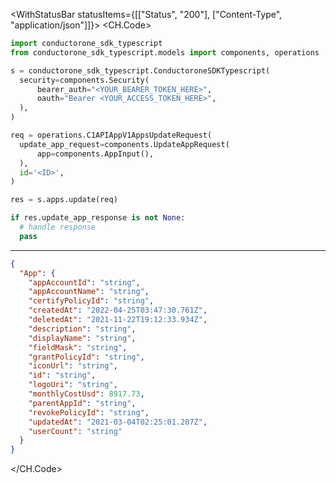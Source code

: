 

<WithStatusBar statusItems={[["Status", "200"], ["Content-Type", "application/json"]]}>
  <CH.Code>
  ```python Update.py
  import conductorone_sdk_typescript
from conductorone_sdk_typescript.models import components, operations

s = conductorone_sdk_typescript.ConductoroneSDKTypescript(
    security=components.Security(
        bearer_auth="<YOUR_BEARER_TOKEN_HERE>",
        oauth="Bearer <YOUR_ACCESS_TOKEN_HERE>",
    ),
)

req = operations.C1APIAppV1AppsUpdateRequest(
    update_app_request=components.UpdateAppRequest(
        app=components.AppInput(),
    ),
    id='<ID>',
)

res = s.apps.update(req)

if res.update_app_response is not None:
    # handle response
    pass
  ```
  ---

  ```json Example Response
  {
    "App": {
      "appAccountId": "string",
      "appAccountName": "string",
      "certifyPolicyId": "string",
      "createdAt": "2022-04-25T03:47:30.761Z",
      "deletedAt": "2021-11-22T19:12:33.934Z",
      "description": "string",
      "displayName": "string",
      "fieldMask": "string",
      "grantPolicyId": "string",
      "iconUrl": "string",
      "id": "string",
      "logoUri": "string",
      "monthlyCostUsd": 8917.73,
      "parentAppId": "string",
      "revokePolicyId": "string",
      "updatedAt": "2021-03-04T02:25:01.207Z",
      "userCount": "string"
    }
  }
  ```
  </CH.Code>
</WithStatusBar>
